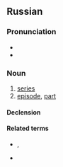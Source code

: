 ==Russian==

===Pronunciation===
* {{ru-IPA|се́рия}}
* {{audio|Ru-серия.ogg|Audio|lang=ru}}

===Noun===
{{ru-noun+|се́рия}}

# [[series]]
# [[episode]], [[part]] {{qualifier|TV}}

====Declension====
{{ru-noun-table|се́рия}}

====Related terms====
* {{l|ru|сериа́л}}, {{l|ru|серийность}}
* {{l|ru|серийный}}